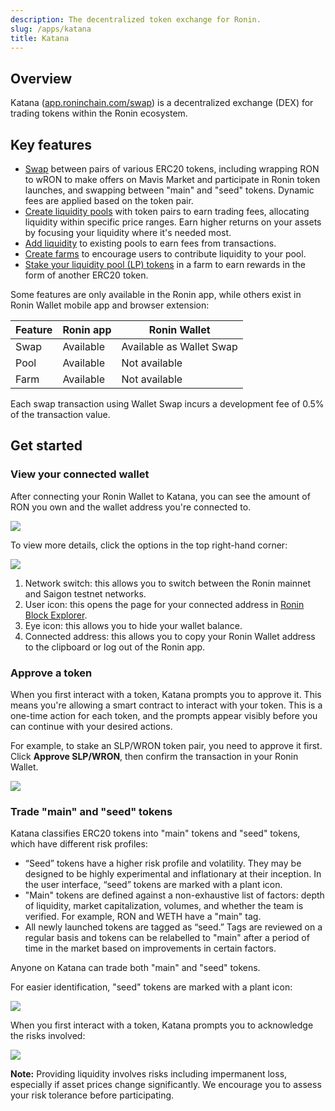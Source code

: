 ```yaml
---
description: The decentralized token exchange for Ronin.
slug: /apps/katana
title: Katana
---
```



## Overview

Katana ([app.roninchain.com/swap](https://app.roninchain.com/swap)) is a decentralized exchange (DEX) for trading tokens within the Ronin ecosystem. 

## Key features

* [Swap](./guides/swap-tokens.mdx) between pairs of various ERC20 tokens, including wrapping RON to wRON to make offers on Mavis Market and participate in Ronin token launches, and swapping between "main" and "seed" tokens. Dynamic fees are applied based on the token pair.
* [Create liquidity pools](./guides/create-pool.mdx) with token pairs to earn trading fees, allocating liquidity within specific price ranges. Earn higher returns on your assets by focusing your liquidity where it's needed most.
* [Add liquidity](./guides/add-liquidity.mdx) to existing pools to earn fees from transactions.
* [Create farms](./guides/create-farm.mdx) to encourage users to contribute liquidity to your pool.
* [Stake your liquidity pool (LP) tokens](./guides/stake-tokens.mdx) in a farm to earn rewards in the form of another ERC20 token.

Some features are only available in the Ronin app, while others exist in Ronin Wallet mobile app and browser extension:

|Feature|Ronin app|Ronin Wallet|
|---|---|---|
|Swap|Available|Available as Wallet Swap |
|Pool|Available|Not available|
|Farm|Available|Not available|

Each swap transaction using Wallet Swap incurs a development fee of 0.5% of the transaction value.

## Get started

### View your connected wallet

After connecting your Ronin Wallet to Katana, you can see the amount of RON you own and the wallet address you're connected to.

<img src={walletBalance} width={1000} />

To view more details, click the options in the top right-hand corner:

<img src={walletOptions} width={1000} />

1. Network switch: this allows you to switch between the Ronin mainnet and Saigon testnet networks.
2. User icon: this opens the page for your connected address in [Ronin Block Explorer](https://app.roninchain.com/).
3. Eye icon: this allows you to hide your wallet balance.
4. Connected address: this allows you to copy your Ronin Wallet address to the clipboard or log out of the Ronin app.

### Approve a token

When you first interact with a token, Katana prompts you to approve it. This means you're allowing a smart contract to interact with your token. This is a one-time action for each token, and the prompts appear visibly before you can continue with your desired actions.

For example, to stake an SLP/WRON token pair, you need to approve it first. Click **Approve SLP/WRON**, then confirm the transaction in your Ronin Wallet.

<img src={approveTokens} width={1000} />

### Trade "main" and "seed" tokens

Katana classifies ERC20 tokens into "main" tokens and "seed" tokens, which have different risk profiles:

* “Seed” tokens have a higher risk profile and volatility. They may be designed to be highly experimental and inflationary at their inception. In the user interface, “seed” tokens are marked with a plant icon.
* "Main" tokens are defined against a non-exhaustive list of factors: depth of liquidity, market capitalization, volumes, and whether the team is verified. For example, RON and WETH have a "main" tag.
* All newly launched tokens are tagged as “seed.” Tags are reviewed on a regular basis and tokens can be relabelled to "main" after a period of time in the market based on improvements in certain factors.

Anyone on Katana can trade both "main" and "seed" tokens.

For easier identification, "seed" tokens are marked with a plant icon:

<img src={seedTokenPool} width={1000} />

When you first interact with a token, Katana prompts you to acknowledge the risks involved:

<img src={seedTokenWarning} width={300} />

**Note:** Providing liquidity involves risks including impermanent loss, especially if asset prices change significantly. We encourage you to assess your risk tolerance before participating.
